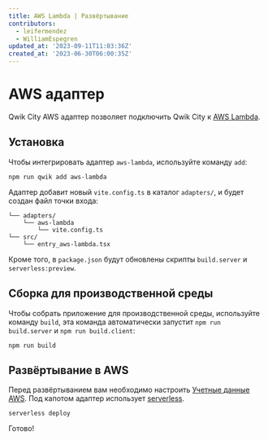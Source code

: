 ```yaml
---
title: AWS Lambda | Развёртывание
contributors:
  - leifermendez
  - WilliamEspegren
updated_at: '2023-09-11T11:03:36Z'
created_at: '2023-06-30T06:00:35Z'
---
```


# AWS адаптер

Qwik City AWS адаптер позволяет подключить Qwik City к [AWS Lambda](https://docs.aws.amazon.com/lambda/latest/dg/nodejs-handler.html?icmpid=docs_lambda_hel).

## Установка

Чтобы интегрировать адаптер `aws-lambda`, используйте команду `add`:

```shell
npm run qwik add aws-lambda
```

Адаптер добавит новый `vite.config.ts` в каталог `adapters/`, и будет создан файл точки входа:

```shell
└── adapters/
    └── aws-lambda
        └── vite.config.ts
└── src/
    └── entry_aws-lambda.tsx
```

Кроме того, в `package.json` будут обновлены скрипты `build.server` и `serverless:preview`.

## Сборка для производственной среды

Чтобы собрать приложение для производственной среды, используйте команду `build`, эта команда автоматически запустит `npm run build.server` и `npm run build.client`:

```shell
npm run build
```

## Развёртывание в AWS

Перед развёртыванием вам необходимо настроить [Учетные данные AWS](https://www.serverless.com/framework/docs/providers/aws/guide/credentials). Под капотом адаптер использует [serverless](https://www.serverless.com/).

```shell
serverless deploy
```

Готово!
